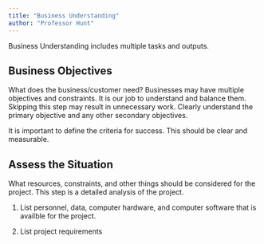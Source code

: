 ```yaml
---
title: "Business Understanding"
author: "Professor Hunt"
---
```


Business Understanding includes multiple tasks and outputs.

## Business Objectives

What does the business/customer need? Businesses may have multiple objectives and constraints. It is our job to understand and balance them. Skipping this step may result in unnecessary work. Clearly understand the primary objective and any other secondary objectives.

It is important to define the criteria for success. This should be clear and measurable.

## Assess the Situation

What resources, constraints, and other things should be considered for the project. This step is a detailed analysis of the project.

1.  List personnel, data, computer hardware, and computer software that is availble for the project.

2.  List project requirements

